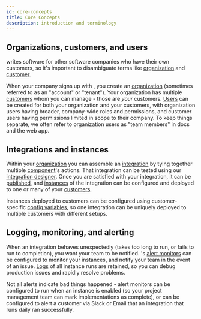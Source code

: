 ```yaml
---
id: core-concepts
title: Core Concepts
description: introduction and terminology
---
```



## Organizations, customers, and users

writes software for other software companies who have their own customers, so it's important to disambiguate terms like [organization](organization.mdx) and [customer](customers.mdx).

When your company signs up with , you create an [organization](organization.mdx) (sometimes referred to as an "account" or "tenant").
Your organization has multiple [customers](customers.mdx) whom you can manage - those are _your_ customers.
[Users](users.mdx) can be created for both your organization and your customers, with organization users having broader, company-wide roles and permissions, and customer users having permissions limited in scope to their company.
To keep things separate, we often refer to organization users as "team members" in docs and the web app.

<Screenshot
  filename="getting-started/introduction/organization_and_customers.png"
  maxWidth="500px"
  alt="Diagram of an organization with customers"
/>

## Integrations and instances

Within your [organization](organization.mdx) you can assemble an [integration](integrations.mdx) by tying together multiple [component](components.mdx)'s actions.
That integration can be tested using our [integration designer](testing-integrations.mdx).
Once you are satisfied with your integration, it can be [published](integrations.mdx#publishing-an-integration), and [instances](instances.mdx) of the integration can be configured and deployed to one or many of your [customers](customers.mdx).

Instances deployed to customers can be configured using customer-specific [config variables](building-integrations.mdx#config-variables-in-integrations), so one integration can be uniquely deployed to multiple customers with different setups.

<Screenshot
  filename="shared/acmeerp-integration.png"
  maxWidth="800px"
  alt="AcmeERP Fuel Integration in  app"
/>

## Logging, monitoring, and alerting

When an integration behaves unexpectedly (takes too long to run, or fails to run to completion), you want your team to be notified.
's [alert monitors](monitoring-and-alerting.mdx) can be configured to monitor your instances, and notify your team in the event of an issue.
[Logs](logging.mdx) of all instance runs are retained, so you can debug production issues and rapidly resolve problems.

Not all alerts indicate bad things happened - alert monitors can be configured to run when an instance is enabled (so your project management team can mark implementations as complete), or can be configured to alert a customer via Slack or Email that an integration that runs daily ran successfully.
